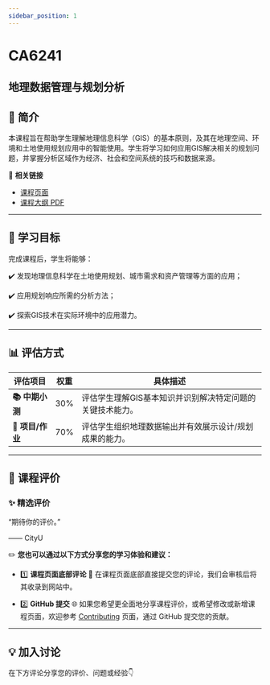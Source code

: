 ```yaml
---
sidebar_position: 1
---
```


# CA6241
## 地理数据管理与规划分析

## **📘 简介**
本课程旨在帮助学生理解地理信息科学（GIS）的基本原则，及其在地理空间、环境和土地使用规划应用中的智能使用。学生将学习如何应用GIS解决相关的规划问题，并掌握分析区域作为经济、社会和空间系统的技巧和数据来源。

🔗 **相关链接**
- [课程页面](https://www.cityu.edu.hk/catalogue/pg/202526/course/CA6241.htm)
- [课程大纲 PDF](https://www.cityu.edu.hk/catalogue/pg/202526/course/CA6241.pdf)

---

## **🎯 学习目标**

完成课程后，学生将能够：

✔️ 发现地理信息科学在土地使用规划、城市需求和资产管理等方面的应用；

✔️ 应用规划响应所需的分析方法；

✔️ 探索GIS技术在实际环境中的应用潜力。

---

## **📊 评估方式**

| **评估项目**          | **权重** | **具体描述**                                                                                       |
|----------------------|---------|---------------------------------------------------------------------------------------------------|
| **📚 中期小测**       | 30%     | 评估学生理解GIS基本知识并识别解决特定问题的关键技术能力。                                              |
| **📝 项目/作业**      | 70%     | 评估学生组织地理数据输出并有效展示设计/规划成果的能力。                                                |

---

## **💬 课程评价**

### ✨ **精选评价**
<div className={commentStyles.commentBox}>
    <p className={commentStyles.commentText}>
        “期待你的评价。”
    </p>
    <p className={commentStyles.commentAuthor}>—— CityU</p>
</div>

✏️ **您也可以通过以下方式分享您的学习体验和建议：**

- 1️⃣ **课程页面底部评论**
💬 在课程页面底部直接提交您的评论，我们会审核后将其收录到网站中。

- 2️⃣ **GitHub 提交**
🌐 如果您希望更全面地分享课程评价，或希望修改或新增课程页面，欢迎参考 [Contributing](/contributing) 页面，通过 GitHub 提交您的贡献。

---

## **💡 加入讨论**

在下方评论分享您的评价、问题或经验👇
<Utterances />